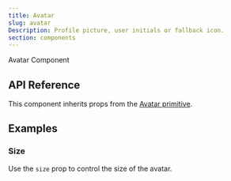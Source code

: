```yaml
---
title: Avatar
slug: avatar
Description: Profile picture, user initials or fallback icon.
section: components
---
```


<demo-preview>
    <div>Avatar Component</div>
</demo-preview>

## API Reference

This component inherits props from the [Avatar primitive](/primitives/docs/components/avatar).

## Examples

### Size

Use the `size` prop to control the size of the avatar.
